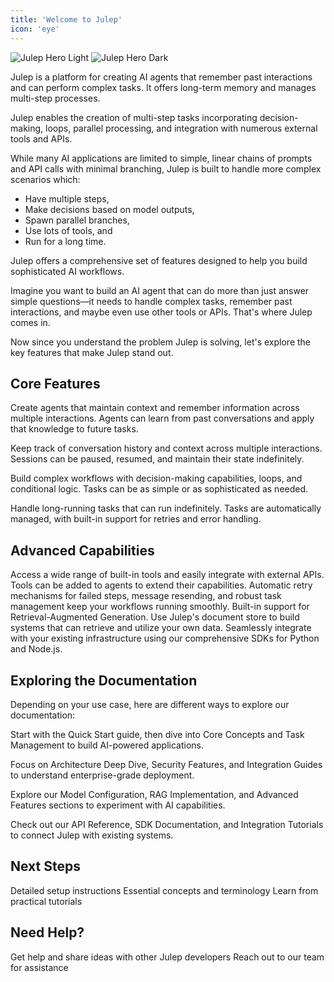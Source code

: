 ```yaml
---
title: 'Welcome to Julep'
icon: 'eye' 
---
```


<Frame>
  <img
    className="block dark:hidden"
    src="/images/overview.svg"
    alt="Julep Hero Light"
    style={{ height: "33vh", maxHeight: "280px" }}
  />
  <img
    className="hidden dark:block"
    src="/images/overview-dark.svg"
    alt="Julep Hero Dark"
    style={{ height: "33vh", maxHeight: "280px" }}
  />
</Frame>

Julep is a platform for creating AI agents that remember past interactions and can perform complex tasks. It offers long-term memory and manages multi-step processes.

Julep enables the creation of multi-step tasks incorporating decision-making, loops, parallel processing, and integration with numerous external tools and APIs.

While many AI applications are limited to simple, linear chains of prompts and API calls with minimal branching, Julep is built to handle more complex scenarios which:

<ul className="list-disc pl-6 mt-2">
  <li>Have multiple steps,</li>
  <li>Make decisions based on model outputs,</li>
  <li>Spawn parallel branches,</li>
  <li>Use lots of tools, and</li>
  <li>Run for a long time.</li>
</ul>

Julep offers a comprehensive set of features designed to help you build sophisticated AI workflows. 

<Info>
Imagine you want to build an AI agent that can do more than just answer simple questions—it needs to handle complex tasks, remember past interactions, and maybe even use other tools or APIs. That's where Julep comes in.
</Info>

Now since you understand the problem Julep is solving, let's explore the key features that make Julep stand out.

## Core Features

<CardGroup cols={2}>
  <Card title="Persistent AI Agents" icon="brain">
    <p>Create agents that maintain context and remember information across multiple interactions. Agents can learn from past conversations and apply that knowledge to future tasks.</p>
  </Card>

  <Card title="Stateful Sessions" icon="database">
    <p>Keep track of conversation history and context across multiple interactions. Sessions can be paused, resumed, and maintain their state indefinitely.</p>
  </Card>

  <Card title="Multi-Step Tasks" icon="arrows-spin">
    <p>Build complex workflows with decision-making capabilities, loops, and conditional logic. Tasks can be as simple or as sophisticated as needed.</p>
  </Card>

  <Card title="Task Management" icon="hourglass">
    <p>Handle long-running tasks that can run indefinitely. Tasks are automatically managed, with built-in support for retries and error handling.</p>
  </Card>
</CardGroup>

## Advanced Capabilities

<AccordionGroup>
  <Accordion title="Built-in Tools" icon="wrench" defaultOpen={true}>
    Access a wide range of built-in tools and easily integrate with external APIs. Tools can be added to agents to extend their capabilities.
  </Accordion>

  <Accordion title="Self-Healing" icon="bandage" defaultOpen={true}>
    Automatic retry mechanisms for failed steps, message resending, and robust task management keep your workflows running smoothly.
  </Accordion>

  <Accordion title="RAG Support" icon="database" defaultOpen={true}>
    Built-in support for Retrieval-Augmented Generation. Use Julep's document store to build systems that can retrieve and utilize your own data.
  </Accordion>

  <Accordion title="Easy Integration" icon="plug" defaultOpen={true}>
    Seamlessly integrate with your existing infrastructure using our comprehensive SDKs for Python and Node.js.
  </Accordion>
</AccordionGroup>

## Exploring the Documentation

Depending on your use case, here are different ways to explore our documentation:

<CardGroup cols={2}>
  <Card title="For AI Developers" icon="code" href="/docs/introduction/quickstart">
    <p>Start with the Quick Start guide, then dive into Core Concepts and Task Management to build AI-powered applications.</p>
  </Card>

  <Card title="For Enterprise Solutions" icon="building" href="/docs/advanced/architecture-deep-dive">
    <p>Focus on Architecture Deep Dive, Security Features, and Integration Guides to understand enterprise-grade deployment.</p>
  </Card>

  <Card title="For Researchers & Experimenters" icon="flask" href="/docs/integrations/supported-models">
    <p>Explore our Model Configuration, RAG Implementation, and Advanced Features sections to experiment with AI capabilities.</p>
  </Card>

  <Card title="For System Integrators" icon="network-wired" href="/api-reference">
    <p>Check out our API Reference, SDK Documentation, and Integration Tutorials to connect Julep with existing systems.</p>
  </Card>
</CardGroup>

## Next Steps

<CardGroup cols={3}>
  <Card
    title="Installation"
    icon="download"
    href="/docs/introduction/install"
  >
    Detailed setup instructions
  </Card>
  <Card
    title="Quick Start"
    icon="book"
    href="/docs/introduction/quickstart"
  >
    Essential concepts and terminology
  </Card>
  <Card
    title="Tutorials"
    icon="code"
    href="/docs/tutorials"
  >
    Learn from practical tutorials
  </Card>
</CardGroup>

## Need Help?

<CardGroup cols={2}>
  <Card
    title="Join our Community"
    icon="discord"
    href="https://discord.gg/p4c7ehs4vD"
  >
    Get help and share ideas with other Julep developers
  </Card>
  <Card
    title="Contact Support"
    icon="envelope"
    href="mailto:developers@julep.ai"
  >
    Reach out to our team for assistance
  </Card>
</CardGroup>

